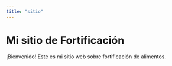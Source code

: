 ```yaml
---
title: "sitio"
---
```


# Mi sitio de Fortificación

¡Bienvenido! Este es mi sitio web sobre fortificación de alimentos.